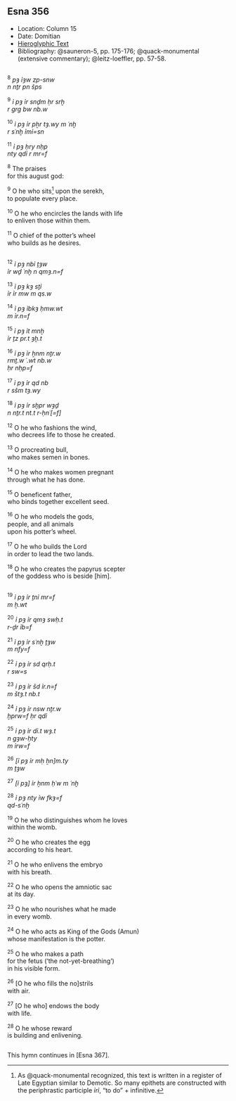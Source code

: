 ## Esna 356 {-}  

<style>  
  
  .col2 {  
    columns: 2 320px;         /* number of columns and width in pixels*/  
    -webkit-columns: 2 320px; /* chrome, safari */  
    -moz-columns: 2 320px;    /* firefox */  
    -webkit-column-break-inside: avoid;  
    -page-break-inside: avoid;  
    -break-inside: avoid;  
  }  
  
</style>  

- Location: Column 15
- Date: Domitian 
- [Hieroglyphic Text](https://www.ifao.egnet.net/uploads/publications/enligne/Temples-Esna003.pdf#page=355){target="_blank"}  
- Bibliography: @sauneron-5, pp. 175-176; @quack-monumental (extensive commentary); @leitz-loeffler, pp. 57-58.

<div class="col2">

^8^ *pȝ ỉȝw zp-snw*  
*n nṯr pn šps*  
   
^9^ *ỉ pȝ ỉr snḏm ḥr srḫ*  
*r grg bw nb.w*  
   
^10^ *ỉ pȝ ỉr pẖr tȝ.wy m ʿnḫ*  
*r sʿnḫ ỉmỉ=sn*  
   
^11^ *ỉ pȝ ḥry nḥp*  
*nty qdỉ r mr=f*  
  
^8^ The praises  
for this august god:  
  
^9^ O he who sits[^fn-356-1] upon the serekh,  
to populate every place.  
  
^10^ O he who encircles the lands with life  
to enliven those within them.   
  
^11^ O chief of the potter's wheel  
who builds as he desires.  

</div>

[^fn-356-1]: As @quack-monumental recognized, this text is written in a register of Late Egyptian similar to Demotic. So many epithets are constructed with the periphrastic participle *ỉrỉ*, "to do" + infinitive.

<div class="col2">

^12^ *ỉ pȝ nbỉ ṯȝw*  
*ỉr wḏ ʿnḫ n qmȝ.n=f*  
   
^13^ *ỉ pȝ kȝ sṯỉ*  
*ỉr ỉr mw m qs.w*  
   
^14^ *ỉ pȝ ỉbkȝ ḥmw.wt*  
*m ỉr.n=f*  
   
^15^ *ỉ pȝ ỉt mnḫ*  
*ỉr ṯz pr.t ȝḫ.t*  
   
^16^ *ỉ pȝ ỉr ẖnm nṯr.w*  
*rmṯ.w ʿ.wt nb.w*  
*ḥr nḥp=f*  
   
^17^ *ỉ pȝ ỉr qd nb*  
*r sšm tȝ.wy*  
   
^18^ *ỉ pȝ ỉr sḫpr wȝḏ*  
*n nṯr.t nt.t r-ḥnʿ[=f] *   
    
^12^ O he who fashions the wind,  
who decrees life to those he created.   
  
^13^ O procreating bull,  
who makes semen in bones.   
  
^14^ O he who makes women pregnant  
through what he has done.  
  
^15^ O beneficent father,  
who binds together excellent seed.  
  
^16^ O he who models the gods,  
people, and all animals  
upon his potter's wheel.  
  
^17^ O he who builds the Lord  
in order to lead the two lands.   
  
^18^ O he who creates the papyrus scepter  
of the goddess who is beside [him].

</div>

<div class="col2">

^19^ *ỉ pȝ ỉr ṯnỉ mr=f*  
*m ẖ.wt*  
   
^20^ *ỉ pȝ ỉr qmȝ swḥ.t*  
*r-ḏr ỉb=f*  
   
^21^ *ỉ pȝ ỉr sʿnḫ ṯȝw*  
*m nfy=f*  
   
^22^ *ỉ pȝ ỉr sd qrḥ.t*  
*r sw=s*  
   
^23^ *ỉ pȝ ỉr šd ỉr.n=f*  
*m štȝ.t nb.t*  
   
^24^ *ỉ pȝ ỉr nsw nṯr.w*  
*ḫprw=f ḥr qdỉ*  
   
^25^ *ỉ pȝ ỉr dỉ.t wȝ.t *  
*n gȝw-ḥty*  
*m ỉrw=f*  
   
^26^ *[ỉ pȝ ỉr mḥ ẖn]m.ty*  
*m ṯȝw*  
   
^27^ *[ỉ pȝ] ỉr ẖnm ḥʿw m ʿnḫ*  
   
^28^ *ỉ pȝ nty ỉw fkȝ=f *   
*qd-sʿnḫ*   
   
^19^ O he who distinguishes whom he loves  
within the womb.   
  
^20^ O he who creates the egg  
according to his heart.   
  
^21^ O he who enlivens the embryo  
with his breath.  
  
^22^ O he who opens the amniotic sac  
at its day.   
  
^23^ O he who nourishes what he made  
in every womb.  
  
^24^ O he who acts as King of the Gods (Amun)  
whose manifestation is the potter.   
  
^25^ O he who makes a path   
for the fetus ('the not-yet-breathing')  
in his visible form.  
  
^26^ [O he who fills the no]strils  
with air.   
  
^27^ [O he who] endows the body  
with life.  
  
^28^ O he whose reward  
is building and enlivening.  

</div>

This hymn continues in [Esna 367].